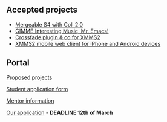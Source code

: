 == Accepted projects ==

* [http://www.google-melange.com/gsoc/student_project/show/google/gsoc2010/xmms2/t127230769916 Mergeable S4 with Coll 2.0]
* [http://www.google-melange.com/gsoc/student_project/show/google/gsoc2010/xmms2/t127230769959 GIMME Interesting Music, Mr. Emacs!]
* [http://www.google-melange.com/gsoc/student_project/show/google/gsoc2010/xmms2/t127230769984 Crossfade plugin & co for XMMS2]
* [http://www.google-melange.com/gsoc/student_project/show/google/gsoc2010/xmms2/t127230770011 XMMS2 mobile web client for iPhone and Android devices]

== Portal ==

[[Summer_of_Code_2010/Proposed_projects|Proposed projects]]

[[Summer_of_Code_2010/Student_Application|Student application form]]

[[Summer_of_Code_2010/Mentors|Mentor information]]

[[Summer_of_Code_2010/Mentor_Application|Our application]] - '''DEADLINE 12th of March'''